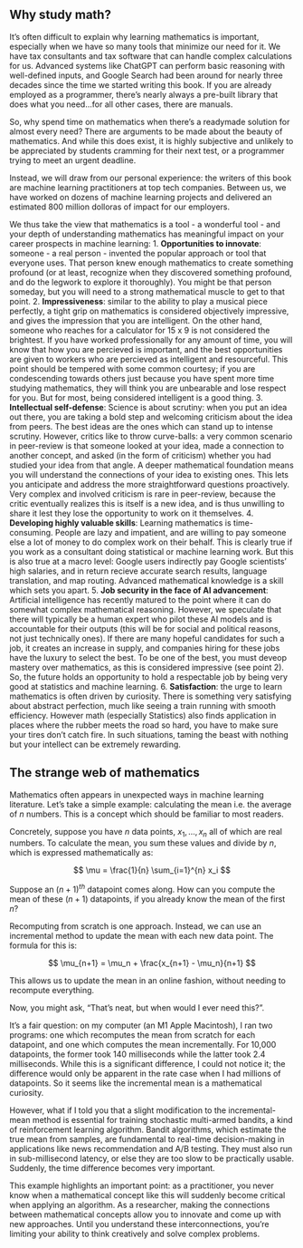 ## Why study math?

It's often difficult to explain why learning mathematics is important, especially when we have so many tools that minimize our need for it. We have tax consultants and tax software that can handle complex calculations for us. Advanced systems like ChatGPT can perform basic reasoning with well-defined inputs, and Google Search had been around for nearly three decades since the time we started writing this book. If you are already employed as a programmer, there's nearly always a pre-built library that does what you need...for all other cases, there are manuals.

So, why spend time on mathematics when there’s a readymade solution for almost every need? There are arguments to be made about the beauty of mathematics. And while this does exist, it is highly subjective and unlikely to be appreciated by students cramming for their next test, or a programmer trying to meet an urgent deadline.

Instead, we will draw from our personal experience: the writers of this book are machine learning practitioners at top tech companies. Between us, we have worked on dozens of machine learning projects and delivered an estimated 800 million dolloras of impact for our employers. 

We thus take the view that mathematics is a tool - a wonderful tool - and your depth of understanding mathematics has meaningful impact on your career prospects in machine learning:
1. **Opportunities to innovate**: someone - a real person - invented the popular approach or tool that everyone uses. That person knew enough mathematics to create something profound (or at least, recognize when they discovered something profound, and do the legwork to explore it thoroughly). You might be that person someday, but you will need to a strong mathematical muscle to get to that point.
2. **Impressiveness**: similar to the ability to play a musical piece perfectly, a tight grip on mathematics is considered objectively impressive, and gives the impression that you are intelligent. On the other hand, someone who reaches for a calculator for 15 x 9 is not considered the brightest. If you have worked professionally for any amount of time, you will know that how you are percieved is important, and the best opportunities are given to workers who are percieved as intelligent and resourceful. This point should be tempered with some common courtesy; if you are condescending towards others just because you have spent more time studying mathematics, they will think you are unbearable and lose respect for you. But for most, being considered intelligent is a good thing. 
3. **Intellectual self-defense**: Science is about scrutiny: when you put an idea out there, you are taking a bold step and welcoming criticism about the idea from peers. The best ideas are the ones which can stand up to intense scrutiny. However, critics like to throw curve-balls: a very common scenario in peer-review is that someone looked at your idea, made a connection to another concept, and asked (in the form of criticism) whether you had studied your idea from that angle. A deeper mathematical foundation means you will understand the connections of your idea to existing ones. This lets you anticipate and address the more straightforward questions proactively. Very complex and involved criticism is rare in peer-review, because the critic eventually realizes this is itself is a new idea, and is thus unwilling to share it lest they lose the opportunity to work on it themselves.
4. **Developing highly valuable skills**: Learning mathematics is time-consuming. People are lazy and impatient, and are willing to pay someone else a lot of money to do complex work on their behalf. This is clearly true if you work as a consultant doing statistical or machine learning work. But this is also true at a macro level: Google users indirectly pay Google scientists' high salaries, and in return recieve accurate search results, language translation, and map routing. Advanced mathematical knowledge is a skill which sets you apart.
5. **Job security in the face of AI advancement**: Artificial intelligence has recently matured to the point where it can do somewhat complex mathematical reasoning. However, we speculate that there will typically be a human expert who pilot these AI models and is accountable for their outputs (this will be for social and political reasons, not just technically ones). If there are many hopeful candidates for such a job, it creates an increase in supply, and companies hiring for these jobs have the luxury to select the best. To be one of the best, you must deveop mastery over mathematics, as this is considered impressive (see point 2). So, the future holds an opportunity to hold a respectable job by being very good at statistics and machine learning. 
6. **Satisfaction**: the urge to learn mathematics is often driven by curiosity. There is something very satisfying about abstract perfection, much like seeing a train running with smooth efficiency. However math (especially Statistics) also finds application in places where the rubber meets the road so hard, you have to make sure your tires don't catch fire. In such situations, taming the beast with nothing but your intellect can be extremely rewarding.


## The strange web of mathematics
Mathematics often appears in unexpected ways in machine learning literature. Let’s take a simple example: calculating the mean i.e. the average of $n$ numbers. This is a concept which should be familiar to most readers.

Concretely, suppose you have $n$ data points, $x_1, \ldots, x_n$ all of which are real numbers. To calculate the mean, you sum these values and divide by $n$, which is expressed mathematically as:

$$
\mu = \frac{1}{n} \sum_{i=1}^{n} x_i
$$

Suppose an ${(n+1)}^{th}$ datapoint comes along. How can you compute the mean of these $(n+1)$ datapoints, if you already know the mean of the first $n$?

Recomputing from scratch is one approach. Instead, we can use an incremental method to update the mean with each new data point. The formula for this is:

$$
\mu_{n+1} = \mu_n + \frac{x_{n+1} - \mu_n}{n+1}
$$

This allows us to update the mean in an online fashion, without needing to recompute everything. 

Now, you might ask, "That's neat, but when would I ever need this?". 

It's a fair question: on my computer (an M1 Apple Macintosh), I ran two programs: one which recomputes the mean from scratch for each datapoint, and one which computes the mean incrementally. For 10,000 datapoints, the former took 140 milliseconds while the latter took 2.4 milliseconds. While this is a significant difference, I could not notice it; the difference would only be apparent in the rate case when I had millions of datapoints. So it seems like the incremental mean is a mathematical curiosity. 

However, what if I told you that a slight modification to the incremental-mean method is essential for training stochastic multi-armed bandits, a kind of reinforcement learning algorithm. Bandit algorithms, which estimate the true mean from samples, are fundamental to real-time decision-making in applications like news recommendation and A/B testing. They must also run in sub-millisecond latency, or else they are too slow to be practically usable. Suddenly, the time difference becomes very important.

This example highlights an important point: as a practitioner, you never know when a mathematical concept like this will suddenly become critical when applying an algorithm. As a researcher, making the connections between mathematical concepts allow you to innovate and come up with new approaches. Until you understand these interconnections, you're limiting your ability to think creatively and solve complex problems. 
